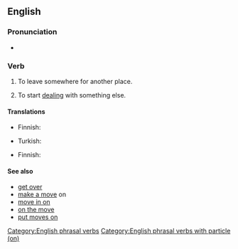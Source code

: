 ==English==

===Pronunciation===
* {{audio|en|En-au-move on.ogg|Audio (AU)}}

===Verb===
{{en-verb|moves on|moving on|moved on}}

# {{lb|en|idiomatic|intransitive}} To leave somewhere for another place.
#: {{ux|en|After spending the night resting in an abandoned church, the group decided to '''move on''' in their quest.}}
# {{lb|en|idiomatic|intransitive}} To start [[deal]]ing with something else.
#: {{ux|en|The best revenge is always to just happily '''move on''' and let karma do the rest.}}

====Translations====
{{trans-top|To leave somewhere for another place.}}
* Finnish: {{t+|fi|jatkaa}}
{{trans-mid}}
* Turkish: {{t|tr|ayrılmak, başka yere gitmek}}
{{trans-bottom}}

{{trans-top|To start dealing with something else.}}
* Finnish: {{t|fi|[[siirtyä]] [[eteenpäin]]}}
{{trans-mid}}
{{trans-bottom}}

====See also====
* [[get over]]
* [[make a move]] on
* [[move in on]]
* [[on the move]]
* [[put moves on]]

[[Category:English phrasal verbs]]
[[Category:English phrasal verbs with particle (on)]]